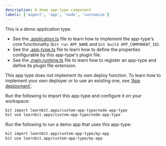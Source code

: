 ```yaml
---
description: A demo app-type component
labels: ['aspect', 'app', 'node', 'customize']
---
```


This is a demo application type.

- See the [.application.ts](https://bit.cloud/learnbit/apps/custom-app-type/node-app-type/~code/node-app-type.application.ts) file to learn how to implement the app-type's core functionality (`bit run APP_NAME` and `bit build APP_COMPONENT_ID`).
- See the [.app-type.ts](https://bit.cloud/learnbit/apps/custom-app-type/node-app-type/~code/node-app-type.app-type.ts) file to learn how to define the properties configurable by this app-type's plugin file.
- See the [.main.runtime.ts](https://bit.cloud/learnbit/apps/custom-app-type/node-app-type/~code/node-app-type.main.runtime.ts) file to learn how to register an app-type and define its plugin file extension.

This app type does not implement its own deploy function. To learn how to implement your own deployer or to use an existing one, see ['App deployment'](https://bit.dev/docs/apps/app-deployment).

Run the following to import this app-type and configure it on your workspace:

```bash
bit import learnbit.apps/custom-app-type/node-app-type
bit use learnbit.apps/custom-app-type/node-app-type
```

Run the following to run a demo app that uses this app-type:

```bash
bit import learnbit.app/custom-app-type/my-app
bit use learnbit.app/custom-app-type/my-app
```
